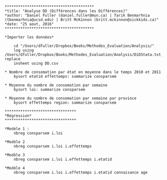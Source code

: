 ```
****************************************
*title: "Analyse DD (Différences dans les Différences)"
*author: "Daniel Fuller (daniel.fuller@mun.ca) | Tarik Benmarhnia (tbenmarhnia@ucsd.edu) | Britt McKinnon (britt.mckinnon@sickkids.ca)"
*date: "25 aout, 2016"
****************************************

*Importer les données*

	cd "/Users/dfuller/Dropbox/Books/Methodes_Evaluation/Analysis/"
	log using /Users/dfuller/Dropbox/Books/Methodes_Evaluation/Analysis/DiDStata.txt, replace
	insheet using DD.csv

* Nombre de consomation par état en moyenne dans le temps 2010 et 2011 
	bysort etatid effettemps: summarize consparsem

* Moyenne du nombre de consomation par semaine 
	bysort loi: summarize consparsem 

* Moyenne du nombre de consomation par semaine par province
	bysort effettemps region: summarize consparsem

********************************
*Regression*
********************************

*Modèle 1 : 
	nbreg consparsem i.loi

*Modèle 2
	nbreg consparsem i.loi i.effettemps

*Modèle 3
	nbreg consparsem i.loi i.effettemps i.etatid

*Modèle 4
	nbreg consparsem i.loi i.effettemps i.etatid connaisance age
```

